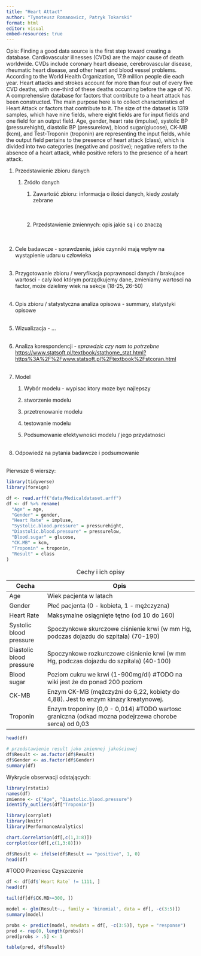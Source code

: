 ```yaml
---
title: "Heart Attact"
author: "Tymoteusz Romanowicz, Patryk Tokarski"
format: html
editor: visual
embed-resources: true
---
```


Opis: Finding a good data source is the first step toward creating a database. Cardiovascular illnesses (CVDs) are the major cause of death worldwide. CVDs include coronary heart disease, cerebrovascular disease, rheumatic heart disease, and other heart and blood vessel problems. According to the World Health Organization, 17.9 million people die each year. Heart attacks and strokes account for more than four out of every five CVD deaths, with one-third of these deaths occurring before the age of 70. A comprehensive database for factors that contribute to a heart attack has been constructed. The main purpose here is to collect characteristics of Heart Attack or factors that contribute to it. The size of the dataset is 1319 samples, which have nine fields, where eight fields are for input fields and one field for an output field. Age, gender, heart rate (impulse), systolic BP (pressurehight), diastolic BP (pressurelow), blood sugar(glucose), CK-MB (kcm), and Test-Troponin (troponin) are representing the input fields, while the output field pertains to the presence of heart attack (class), which is divided into two categories (negative and positive); negative refers to the absence of a heart attack, while positive refers to the presence of a heart attack.

1.  Przedstawienie zbioru danych

    1.  Źródło danych

        1.  Zawartość zbioru: informacja o ilości danych, kiedy zostały zebrane\
            \
            \

        2.  Przedstawienie zmiennych: opis jakie są i co znaczą\
            \
            \

2.  Cele badawcze - sprawdzenie, jakie czynniki mają wpływ na wystąpienie udaru u człowieka\
    \

3.  Przygotowanie zbioru / weryfikacja poprawnosci danych / brakujace wartosci - caly kod którym porządkujemy dane, zmieniamy wartosci na factor, może dzielimy wiek na sekcje (18-25, 26-50)\
    \

4.  Opis zbioru / statystyczna analiza opisowa - summary, statystyki opisowe\
    \

5.  Wizualizacja - ...\
    \

6.  Analiza korespondencji - *sprawdzic czy nam to potrzebne* <https://www.statsoft.pl/textbook/stathome_stat.html?https%3A%2F%2Fwww.statsoft.pl%2Ftextbook%2Fstcoran.html>\
    \

7.  Model

    1.  Wybór modelu - wypisac ktory moze byc najlepszy

    2.  stworzenie modelu

    3.  przetrenowanie modelu

    4.  testowanie modelu

    5.  Podsumowanie efektywności modelu / jego przydatności\
        \

8.  Odpowiedź na pytania badawcze i podsumowanie\
    \

Pierwsze 6 wierszy:

```r
library(tidyverse)
library(foreign)

df <- read.arff("data/Medicaldataset.arff")
df <- df %>% rename(
  "Age" = age,
  "Gender" = gender,
  "Heart Rate" = impluse,
  "Systolic.blood.pressure" = pressurehight,
  "Diastolic.blood.pressure" = pressurelow,
  "Blood.sugar" = glucose,
  "CK.MB" = kcm,
  "Troponin" = troponin,
  "Result" = class
)
```

| Cecha                    | Opis                                                                                                 |
|--------------------------|------------------------------------------------------------------------------------------------------|
| Age                      | Wiek pacjenta w latach                                                                               |
| Gender                   | Płeć pacjenta (0 - kobieta, 1 - mężczyzna)                                                           |
| Heart Rate               | Maksymalne osiągnięte tętno (od 10 do 160)                                                           |
| Systolic blood pressure  | Spoczynkowe skurczowe ciśnienie krwi (w mm Hg, podczas dojazdu do szpitala) (70-190)                 |
| Diastolic blood pressure | Spoczynkowe rozkurczowe ciśnienie krwi (w mm Hg, podczas dojazdu do szpitala) (40-100)               |
| Blood sugar              | Poziom cukru we krwi (1-900mg/dl) #TODO na wiki jest że do ponad 200 poziom                          |
| CK-MB                    | Enzym CK-MB (mężczyźni do 6,22, kobiety do 4,88). Jest to enzym kinazy kreatynowej.                  |
| Troponin                 | Enzym troponiny (0,0 - 0,014) #TODO wartosc graniczna (odkad mozna podejrzewa chorobe serca) od 0,03 |

: Cechy i ich opisy

```r
head(df)

```

```r
# przedstawienie result jako zmiennej jakościowej
df$Result <- as.factor(df$Result)
df$Gender <- as.factor(df$Gender)
summary(df)
```

Wykrycie obserwacji odstających:

```r
library(rstatix)
names(df)
zmienne <- c("Age", "Diastolic.blood.pressure")
identify_outliers(df["Troponin"])

```

```r
library(corrplot)
library(knitr)
library(PerformanceAnalytics)

chart.Correlation(df[,c(1,3:8)])
corrplot(cor(df[,c(1,3:8)]))
```

```r
df$Result <- ifelse(df$Result == "positive", 1, 0)
head(df) 
```

#TODO Przeniesc Czyszczenie

```r
df <- df[df$`Heart Rate` != 1111, ]
head(df)
```

```r
tail(df[df$CK.MB>=300, ])
```

```r
model <- glm(Result~., family = 'binomial', data = df[, -c(3:5)])
summary(model)
```

```r
probs <- predict(model, newdata = df[, -c(3:5)], type = "response")
pred <- rep(0, length(probs))
pred[probs > .5] <- 1

table(pred, df$Result)
```
